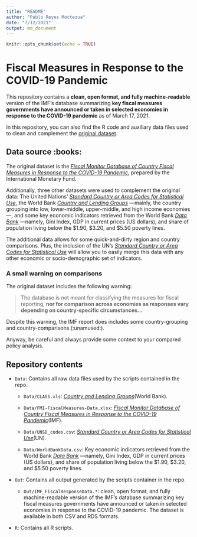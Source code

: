 ```yaml
---
title: "README"
author: "Pablo Reyes Moctezua"
date: "7/12/2021"
output: md_document
---
```


```r
knitr::opts_chunk$set(echo = TRUE)
```

# Fiscal Measures in Response to the COVID-19 Pandemic

This repository contains a **clean, open format, and fully machine-readable** version of the IMF's database summarizing **key fiscal measures governments have announced or taken in selected economies in response to the COVID-19 pandemic** as of March 17, 2021.

In this repository, you can also find the R code and auxiliary data files used to clean and complement the [original dataset](https://www.imf.org/en/Topics/imf-and-covid19/Fiscal-Policies-Database-in-Response-to-COVID-19).

## Data source :books:

The original dataset is the [*Fiscal Monitor Database of Country Fiscal Measures in Response to the COVID-19 Pandemic*](https://www.imf.org/en/Topics/imf-and-covid19/Fiscal-Policies-Database-in-Response-to-COVID-19), prepared by the International Monetary Fund.

Additionally, three other datasets were used to complement the original data: The United Nations' [*Standard Country or Area Codes for Statistical Use*](https://unstats.un.org/unsd/methodology/m49/), the World Bank [*Country and Lending Groups*](https://datahelpdesk.worldbank.org/knowledgebase/articles/906519-world-bank-country-and-lending-groups) ---mainly, the country grouping into low, lower-middle, upper-middle, and high income economies---, and some key economic indicators retrieved from the World Bank [*Data Bank*](https://databank.bancomundial.org/) ---namely, Gini Index, GDP in current prices (US dollars), and share of population living below the $1.90, $3.20, and $5.50 poverty lines.

The additional data allows for some quick-and-dirty region and country comparisons. Plus, the inclusion of the UN's [*Standard Country or Area Codes for Statistical Use*](https://unstats.un.org/unsd/methodology/m49/) will allow you to easily merge this data with any other economic or socio-demographic set of indicators.

### A small warning on comparisons

The original dataset includes the following warning:

> The database is not meant for classifying the measures for fiscal reporting, **nor for comparison across economies as responses vary depending on country-specific circumstances...**

Despite this warning, the IMF report does includes some country-grouping and country-comparisons (:unamused:).

Anyway, be careful and always provide some context to your compared policy analysis.

## Repository contents

-   `Data`: Contains all raw data files used by the scripts contained in the repo.

    -   `Data/CLASS.xls`: [*Country and Lending Groups*](https://datahelpdesk.worldbank.org/knowledgebase/articles/906519-world-bank-country-and-lending-groups)(World Bank)*.*

    -   `Data/FMI-FiscalMeasures-Data.xlsx`: [*Fiscal Monitor Database of Country Fiscal Measures in Response to the COVID-19 Pandemic*](https://www.imf.org/en/Topics/imf-and-covid19/Fiscal-Policies-Database-in-Response-to-COVID-19)(IMF).

    -   `Data/UNSD_codes.csv`: [*Standard Country or Area Codes for Statistical Use*](https://unstats.un.org/unsd/methodology/m49/)(UN)*.*

    -   `Data/WorldBankData.csv`: Key economic indicators retrieved from the World Bank [*Data Bank*](https://databank.bancomundial.org/) ---namely, Gini Index, GDP in current prices (US dollars), and share of population living below the $1.90, $3.20, and $5.50 poverty lines.

-   `Out`: Contains all output generated by the scripts container in the repo.

    -   `Out/IMF_FiscalResponseData.*`: clean, open format, and fully machine-readable version of the IMF's database summarizing key fiscal measures governments have announced or taken in selected economies in response to the COVID-19 pandemic. The dataset is available in both CSV and RDS formats.

-   `R`: Contains all R scripts.
